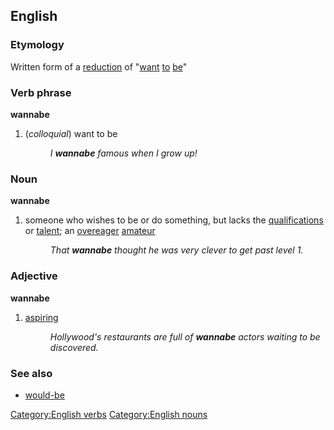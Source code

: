 ==English==
===Etymology===
Written form of a [[w:reduction (linguistics)|reduction]] of "[[want]] [[to]] [[be]]" 
===Verb phrase===
[[Category:English verbs]]
'''wannabe'''
#(''colloquial'') want to be
#:''I '''wannabe''' famous when I grow up!''
===Noun===
[[Category:English nouns]]
'''wannabe'''
#someone who wishes to be or do something, but lacks the [[qualification]]s or [[talent]]; an [[overeager]] [[amateur]]
#:''That '''wannabe''' thought he was very clever to get past level 1.''
===Adjective===
'''wannabe'''
#[[aspiring]]
#:''Hollywood's restaurants are full of '''wannabe''' actors waiting to be discovered.''
===See also===
*[[would-be]]
